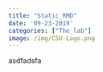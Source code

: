 ```yaml
---
title: "Static_RMD"
date: '09-23-2019'
categories: ["The_lab"]
image: /img/CSU-Logo.png
---
```


asdfadsfa